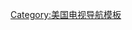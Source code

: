 <!--Please note that the vast majority of programming nav-boxes list the shows in alphabetical order. (Template:U. S. network show templates).-->{{Navbox
| name      = Adult Swim電視節目
| title     = [[Adult Swim]]電視節目
| bodyclass = hlist
| state     = {{{state<includeonly>|autocollapse</includeonly>}}}

| group2 = 2000年代
| list2  =
* ''[[12 oz. Mouse]]'' <small>(2005–07)</small>
* ''[[Aqua Teen Hunger Force]]'' <small>([[Aqua Teen Hunger Force#Alternative titles|alternative titles]])</small> <small>(2001–2015)</small>
* ''[[Assy McGee]]'' <small>(2006–08)</small>
* [[鄉下人 (2005年動畫)|乡下人]] <small>(2005–2014)</small>
* ''[[The Brak Show]]'' <small>(2001–03)</small>
* ''[[Delocated]]'' <small>(2009–2013)</small>
* ''[[The Drinky Crow Show]]'' <small>(2008–09)</small>
* ''[[Fat Guy Stuck in Internet]]'' <small>(2008)</small>
* ''[[Frisky Dingo]]'' <small>(2006–08)</small>
* ''[[Harvey Birdman, Attorney at Law]]'' <small>(2001–07)</small>
* ''[[Home Movies (TV series)|Home Movies]]'' <small>(2001–04)</small>
* ''[[Lucy, the Daughter of the Devil]]'' <small>(2007)</small>
* ''[[Metalocalypse]]'' <small>(2006–2013)</small>
* ''[[Minoriteam]]'' <small>(2006)</small>
* ''[[Moral Orel]]'' <small>(2005–08; 2012)</small>
* ''[[Perfect Hair Forever]]'' <small>(2004–07; 2014)</small>
* ''[[The Rising Son]]'' <small>(2009)</small>
* ''[[Saul of the Mole Men]]'' <small>(2007)</small>
* ''[[Sealab 2021]]'' <small>(2001–05)</small>
* ''[[Space Ghost Coast to Coast]]'' <small>(2001–04)</small>
* ''[[Stroker and Hoop]]'' <small>(2004–05)</small>
* [[暴力监狱]] <small>(2007–2014)</small>
* ''[[Tim and Eric Awesome Show, Great Job!]]'' <small>(2007–2010)</small>
* ''[[Tom Goes to the Mayor]]'' <small>(2004–06)</small>
* ''[[Titan Maximum]]'' <small>(2009)</small>
* ''[[Xavier: Renegade Angel]]'' <small>(2007–09)</small>

| group3 = 2010年代
| list3  =
* ''[[Black Dynamite (TV series)|Black Dynamite]]'' <small>(2012–15)</small>
* ''[[Childrens Hospital]]'' <small>(2010–16)</small>
* ''[[China, IL]]'' <small>(2011–15)</small>
* ''[[Eagleheart (TV series)|Eagleheart]]'' <small>(2011–14)</small>
* ''[[The Greatest Event in Television History]]'' <small>(2012–14)</small>
* ''[[The Heart, She Holler]]'' <small>(2011-14)</small>
* ''[[The Jack and Triumph Show]]'' <small>(2015)</small>
* ''[[King Star King]]'' <small>(2014)</small>
* ''[[Loiter Squad]]'' <small>(2012–14)</small>
* ''[[Mary Shelley's Frankenhole]]'' <small>(2010–12)</small>
* ''[[Mongo Wrestling Alliance]]'' <small>(2011)</small>
* [[反恐也疯狂]] <small>(2011–13)</small>
* ''[[Soul Quest Overdrive]]'' <small>(2011)</small>
* ''[[You're Whole]]'' <small>(2012–13)</small>

| group4 = 現播中
| list4  =
* ''[[Black Jesus (TV series)|Black Jesus]]'' <small>(since 2014)</small>
* ''[[Check It Out! with Dr. Steve Brule]]'' <small>(since 2010)</small>
* ''[[Decker: Unclassified]]'' <small>(since 2016)</small>
* ''[[The Eric Andre Show]]'' <small>(since 2012)</small>
* ''[[FishCenter Live]]'' <small>(since 2014)</small>
* ''[[Hot Package]]'' <small>(since 2013)</small>
* ''[[Infomercials (TV series)|Infomercials]]'' <small>(since 2013)</small>
* ''[[Mike Tyson Mysteries]]'' <small>(since 2014)</small>
* [[醃黃瓜先生]] <small>(since 2014)</small>
* ''[[Neon Joe, Werewolf Hunter]]'' <small>(since 2015)</small>
* ''[[Newsreaders (TV series)|Newsreaders]]'' <small>(since 2011)</small>
* ''[[Off the Air (TV series)|Off the Air]]'' <small>(since 2011)</small>
* [[瑞克和莫蒂]] <small>(since 2013)</small>
* [[机器鸡]] <small>(since 2005)</small>
* ''[[Squidbillies]]'' <small>(since 2005)</small>
* ''[[Tim & Eric's Bedtime Stories]]'' <small>(since 2013)</small>
* ''[[The Venture Bros.]]'' <small>(since 2003)</small>
* ''[[Your Pretty Face Is Going to Hell]]'' <small>(since 2013)</small>
* [[傑克武士]]<small>(since 2017)</small>
* [[太空終界]]<small>(since 2019)</small>
* [[原始戰記]]<small>(since 2019)</small>

| group5 = 即將播映
| list5  =
* ''[[Brad Neely's Harg Nallin' Sclopio Peepio]]''
* ''[[Dream Corp, LLC]]''
* [[FLCL]]

}}<noinclude>
{{collapsible option}}
[[Category:美国电视导航模板]]
{{美國電視網節目}}
</noinclude>